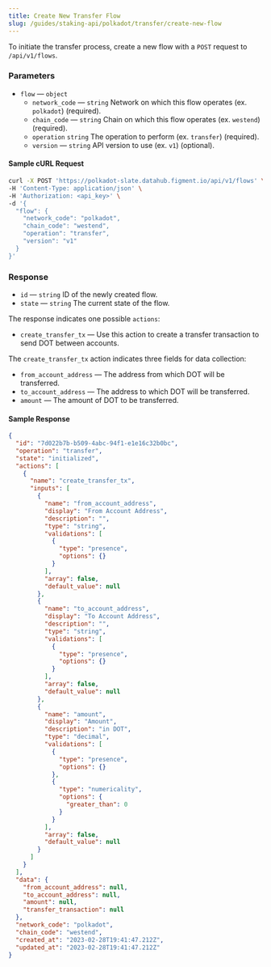 ```yaml
---
title: Create New Transfer Flow
slug: /guides/staking-api/polkadot/transfer/create-new-flow
---
```


To initiate the transfer process, create a new flow with a `POST` request to `/api/v1/flows`.

### Parameters

- `flow` &mdash; `object`
  - `network_code` &mdash; `string` Network on which this flow operates (ex. `polkadot`) (required).
  - `chain_code` &mdash; `string` Chain on which this flow operates (ex. `westend`) (required).
  - `operation` `string` The operation to perform (ex. `transfer`) (required).
  - `version` &mdash; `string` API version to use (ex. `v1`) (optional).

#### Sample cURL Request

```bash {5-10}
curl -X POST 'https://polkadot-slate.datahub.figment.io/api/v1/flows' \
-H 'Content-Type: application/json' \
-H 'Authorization: <api_key>' \
-d '{
  "flow": {
    "network_code": "polkadot",
    "chain_code": "westend",
    "operation": "transfer",
    "version": "v1"
  }
}'
```

### Response

- `id` &mdash; `string` ID of the newly created flow.
- `state` &mdash; `string` The current state of the flow.

The response indicates one possible `actions`:

- `create_transfer_tx` &mdash; Use this action to create a transfer transaction to send DOT between accounts.

The `create_transfer_tx` action indicates three fields for data collection:

- `from_account_address` &mdash; The address from which DOT will be transferred.
- `to_account_address` &mdash; The address to which DOT will be transferred.
- `amount` &mdash; The amount of DOT to be transferred.

#### Sample Response

```json {2-4,7,10,24,38}
{
  "id": "7d022b7b-b509-4abc-94f1-e1e16c32b0bc",
  "operation": "transfer",
  "state": "initialized",
  "actions": [
    {
      "name": "create_transfer_tx",
      "inputs": [
        {
          "name": "from_account_address",
          "display": "From Account Address",
          "description": "",
          "type": "string",
          "validations": [
            {
              "type": "presence",
              "options": {}
            }
          ],
          "array": false,
          "default_value": null
        },
        {
          "name": "to_account_address",
          "display": "To Account Address",
          "description": "",
          "type": "string",
          "validations": [
            {
              "type": "presence",
              "options": {}
            }
          ],
          "array": false,
          "default_value": null
        },
        {
          "name": "amount",
          "display": "Amount",
          "description": "in DOT",
          "type": "decimal",
          "validations": [
            {
              "type": "presence",
              "options": {}
            },
            {
              "type": "numericality",
              "options": {
                "greater_than": 0
              }
            }
          ],
          "array": false,
          "default_value": null
        }
      ]
    }
  ],
  "data": {
    "from_account_address": null,
    "to_account_address": null,
    "amount": null,
    "transfer_transaction": null
  },
  "network_code": "polkadot",
  "chain_code": "westend",
  "created_at": "2023-02-28T19:41:47.212Z",
  "updated_at": "2023-02-28T19:41:47.212Z"
}
```

